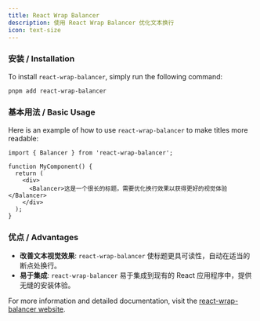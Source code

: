 ```yaml
---
title: React Wrap Balancer
description: 使用 React Wrap Balancer 优化文本换行
icon: text-size
---
```


### 安装 / Installation

To install `react-wrap-balancer`, simply run the following command:

```sh Terminal
pnpm add react-wrap-balancer
```

### 基本用法 / Basic Usage

Here is an example of how to use `react-wrap-balancer` to make titles more readable:

```tsx my-component.tsx
import { Balancer } from 'react-wrap-balancer';

function MyComponent() {
  return (
    <div>
      <Balancer>这是一个很长的标题，需要优化换行效果以获得更好的视觉体验</Balancer>
    </div>
  );
}
```

### 优点 / Advantages

- <Icon icon="check" iconType="solid" /> **改善文本视觉效果**: `react-wrap-balancer` 使标题更具可读性，自动在适当的断点处换行。
- <Icon icon="check" iconType="solid" /> **易于集成**: `react-wrap-balancer` 易于集成到现有的 React 应用程序中，提供无缝的安装体验。

For more information and detailed documentation, visit the [react-wrap-balancer website](https://react-wrap-balancer.vercel.app/).
